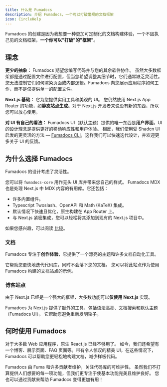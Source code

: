 ```yaml
---
title: 什么是 Fumadocs
description: 介绍 Fumadocs，一个可以打破常规的文档框架
icon: CircleHelp
---
```


Fumadocs 的创建是因为我想要一种更加可定制化的文档构建体验，一个不固执己见的文档框架，**一个你可以"打破"的"框架"**。

## 理念

**更少的抽象：** Fumadocs 期望您编写代码并与您的其余软件协作。
虽然大多数框架都是通过配置文件进行配置，但当您希望调整其细节时，它们通常缺乏灵活性。
您无法控制它们如何渲染页面或内部逻辑。Fumadocs 向您展示应用程序如何工作，而不是仅提供单一的配置文件。

**Next.js 基础：** 它为您提供实用工具和美观的 UI。
您仍然使用 Next.js App Router 的功能，如**静态站点生成**。对于 Next.js 开发者来说没有新的东西，所以您可以放心使用。

**对 UI 有自己的看法：** Fumadocs UI（默认主题）提供的唯一东西是**用户界面**。UI 的设计理念是提供更好的移动响应性和用户体验。
相反，我们使用受 Shadcn UI 启发的更灵活的方法 — [Fumadocs CLI](/docs/cli)，这样我们可以快速迭代设计，并欢迎更多关于 UI 的反馈。

## 为什么选择 Fumadocs

Fumadocs 的设计考虑了灵活性。

您可以将 `fumadocs-core` 用作无头 UI 库并带来您自己的样式。
Fumadocs MDX 也是处理 Next.js 中 MDX 内容的有用库。它还包括：

- 许多内置组件。
- Typescript Twoslash、OpenAPI 和 Math (KaTeX) 集成。
- 默认情况下快速且优化，原生构建在 App Router 上。
- 与 Next.js 紧密集成，您可以轻松将其添加到现有的 Next.js 项目中。

如果您感兴趣，可以阅读 [比较](/docs/comparisons)。

### 文档

Fumadocs 专注于**创作体验**，它提供了一个漂亮的主题和许多文档自动化工具。

它帮助您更快地迭代代码库，同时不会落下您的文档。
您可以将此站点作为使用 Fumadocs 构建的文档站点的示例。

### 博客站点

由于 Next.js 已经是一个强大的框架，大多数功能可以**仅使用 Next.js** 实现。

Fumadocs 为 Next.js 提供了额外的工具，包括语法高亮、文档搜索和默认主题（Fumadocs UI）。
它帮助您避免重新发明轮子。

## 何时使用 Fumadocs

对于大多数 Web 应用程序，原生 React.js 已经不够用了。
如今，我们还希望有一个博客、展示页面、FAQ 页面等。带有令人惊叹的精美 UI，在这些情况下，Fumadocs 可以帮助您更轻松地构建文档，减少样板代码。

Fumadocs 由 Fuma 和许多贡献者维护，关注代码库的可维护性。
虽然我们不打算提供人们想要的每一项功能，但我们更专注于使基本功能完美且维护良好。
您也可以通过贡献来帮助 Fumadocs 变得更加有用！ 